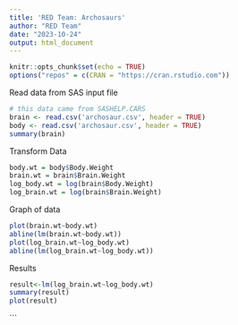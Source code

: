 ---
title: 'RED Team: Archosaurs'
author: "RED Team"
date: "2023-10-24"
output: html_document
---



```{r setup, include=FALSE}
knitr::opts_chunk$set(echo = TRUE)
options("repos" = c(CRAN = "https://cran.rstudio.com"))
```
Read data from SAS input file
```{r}
# this data came from SASHELP.CARS
brain <- read.csv('archosaur.csv', header = TRUE)
body <- read.csv('archosaur.csv', header = TRUE)
summary(brain)
```

Transform Data
```{r}
body.wt = body$Body.Weight
brain.wt = brain$Brain.Weight
log_body.wt = log(brain$Body.Weight)
log_brain.wt = log(brain$Brain.Weight)

```
Graph of data
```{r}
plot(brain.wt~body.wt)
abline(lm(brain.wt~body.wt))
plot(log_brain.wt~log_body.wt)
abline(lm(log_brain.wt~log_body.wt))
```


Results
```{r}
result<-lm(log_brain.wt~log_body.wt)
summary(result)
plot(result)
```
```

